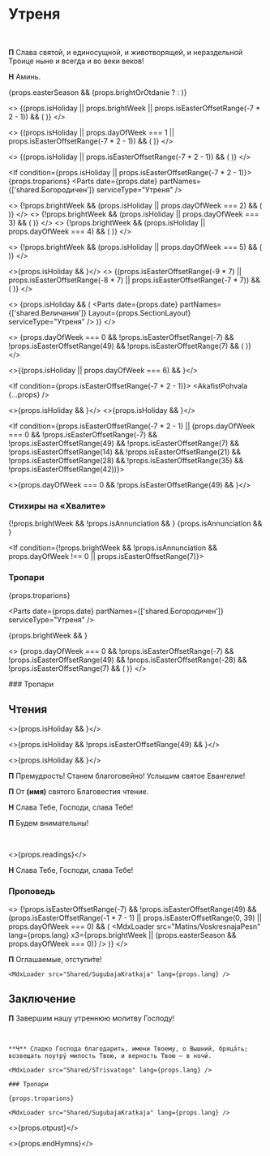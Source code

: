 

<span id="nachalo" />

# Утреня

<br />

**П** Слава святой, и единосущной, и животворящей, и нераздельной Троице ныне и всегда и во веки веков!

**Н** Аминь.

{props.easterSeason && (props.brightOrOtdanie ? <MdxLoader src="Shared/DaVosstanetBog" /> : <MdxLoader src="Shared/EasterTroparion3x" />)}

<>
    {(props.isHoliday || props.brightWeek || props.isEasterOffsetRange(-7 * 2 - 1)) && (
        <MdxLoader src="Matins/VelikayaEktenia" lang={props.lang} />
    )}
</>

<>
    {(props.isHoliday || props.dayOfWeek === 1 || props.isEasterOffsetRange(-7 * 2 - 1)) && (
        <MdxLoader src="Matins/Prayer1" lang={props.lang} />
    )}
</>

<>
    {(props.isHoliday || props.isEasterOffsetRange(-7 * 2 - 1)) && (
        <MdxLoader src="Matins/BogGospod" lang={props.lang} />
    )}
</>

<If condition={props.isHoliday || props.isEasterOffsetRange(-7 * 2 - 1)}>
    {props.troparions}
    <Parts date={props.date} partNames={['shared.Богородичен']} serviceType="Утреня" />
    <MdxLoader src="Shared/SnovaSnova" lang={props.lang} />
</If>

<>
    {!props.brightWeek && (props.isHoliday || props.dayOfWeek === 2) && (
        <MdxLoader src="Matins/Prayer2" lang={props.lang} />
    )}
</>
<>
    {!props.brightWeek && (props.isHoliday || props.dayOfWeek === 3) && (
        <MdxLoader src="Matins/Prayer3" lang={props.lang} />
    )}
</>
<>
    {!props.brightWeek && (props.isHoliday || props.dayOfWeek === 4) && (
        <MdxLoader src="Matins/Prayer4" lang={props.lang} />
    )}
</>

<If condition={props.isHoliday}>
    <MdxLoader src="Shared/SnovaSnova" lang={props.lang} />
</If>

<>
    {!props.brightWeek && (props.isHoliday || props.dayOfWeek === 5) && (
        <MdxLoader src="Matins/Prayer7" lang={props.lang} />
    )}
</>

<>{props.isHoliday && <MdxLoader src="Matins/Polijeley" lang={props.lang} />}</>
<>
    {(props.isEasterOffsetRange(-9 * 7) || props.isEasterOffsetRange(-8 * 7) || props.isEasterOffsetRange(-7 * 7)) && (
        <MdxLoader src="Matins/Psalm136" lang={props.lang} />
    )}
</>

<>
    {props.isHoliday && (
        <Parts date={props.date} partNames={['shared.Величания']} Layout={props.SectionLayout} serviceType="Утреня" />
    )}
</>

<>
    {props.dayOfWeek === 0 && !props.isEasterOffsetRange(-7) && !props.isEasterOffsetRange(49) && !props.isEasterOffsetRange(7) && (
        <MdxLoader src="Matins/TropsVoskr" lang={props.lang} />
    )}
</>

<If condition={props.isHoliday}>
    <MdxLoader src="Shared/SnovaSnova" lang={props.lang} />
</If>

<>{(props.isHoliday || props.dayOfWeek === 6) && <MdxLoader src="Matins/Prayer8" lang={props.lang} />}</>

<If condition={props.isEasterOffsetRange(-7 * 2 - 1)}>
    <AkafistPohvala {...props} />
</If>

<>{props.isHoliday && <MdxLoader src="Matins/Prayer10" lang={props.lang} />}</>
<>{props.isHoliday && <Psalm50 lang={props.lang} />}</>

<StihiriAfterPsalm50 date={props.date} />

<If condition={props.isEasterOffsetRange(-7 * 2 - 1) || (props.dayOfWeek === 0 && !props.isEasterOffsetRange(-7) && !props.isEasterOffsetRange(49) && !props.isEasterOffsetRange(7) && !props.isEasterOffsetRange(14) && !props.isEasterOffsetRange(21) && !props.isEasterOffsetRange(28) && !props.isEasterOffsetRange(35) && !props.isEasterOffsetRange(42))}>
    <MdxLoader src="Matins/PesnBogoroditsy" lang={props.lang} />
</If>

<If condition={props.isHoliday}>
    <MdxLoader src="Shared/SnovaSnova" lang={props.lang} />
</If>

<MdxLoader src="Matins/Prayer11" lang={props.lang} />

<>{props.dayOfWeek === 0 && !props.isEasterOffsetRange(49) && <MdxLoader src="Matins/Sviat" lang={props.lang} />}</>
<If condition={!props.isEasterOffsetRange(-7)}>
    <Exapostilari date={props.date} />
</If>

<MdxLoader src="Matins/HvalitniePsalmi" lang={props.lang} />

### Стихиры на «Хвалите»

<StihiriNaHvalite date={props.date} day={props.day} />
{!props.brightWeek && !props.isAnnunciation && <MdxLoader src="Matins/Slavoslovie" lang={props.lang} />}
{props.isAnnunciation && <MdxLoader
    src="Matins/SlavoslovieLent"
    lang={props.lang}
    short={true}
/>}

<If condition={!props.brightWeek && !props.isAnnunciation && props.dayOfWeek !== 0 || props.isEasterOffsetRange(7)}>
  ### Тропари

{props.troparions}

  <Parts
    date={props.date}
    partNames={['shared.Богородичен']}
    serviceType="Утреня"
  />
</If>

{props.brightWeek && <MdxLoader src="Shared/EasterTroparion3x" />}

<>
    {props.dayOfWeek === 0 && !props.isEasterOffsetRange(-7) && !props.isEasterOffsetRange(49) && !props.isEasterOffsetRange(-28) && !props.isEasterOffsetRange(7) && (
        <MdxLoader src="Matins/TropsOtp" lang={props.lang} glas={props.day.glas} />
    )}
</>

<If condition={props.isEasterOffsetRange(-7)}>
  ### Тропари
    
  <MdxLoader src="Shared/TropVhodGospoden" />
    
</If>    
    
<span id="reading" />

## Чтения

<Stepenny day={props.day} date={props.date} />

<Prokimens day={props.day} date={props.date} />

<>{props.isHoliday && <MdxLoader src="Matins/Prayer9" lang={props.lang} />}</>

<>{props.isHoliday && !props.isEasterOffsetRange(49) && <MdxLoader src="Matins/Prokimen2" lang={props.lang} />}</>

<>{props.isHoliday && <MdxLoader src="Matins/Vstavka" lang={props.lang} />}</>

**П** Премудрость! Станем благоговейно! Услышим святое Евангелие!

**П** От **(имя)** святого Благовестия чтение.

**Н** Слава Тебе, Господи, слава Тебе!

**П** Будем внимательны!

<br />

<>{props.readings}</>

**Н** Слава Тебе, Господи, слава Тебе!

### Проповедь

<>
    {!props.isEasterOffsetRange(-7) &&
        !props.isEasterOffsetRange(49) &&
        (props.isEasterOffsetRange(-1 * 7 - 1) || props.isEasterOffsetRange(0, 39) || props.dayOfWeek === 0) && (
            <MdxLoader
                src="Matins/VoskresnajaPesn"
                lang={props.lang}
                x3={props.brightWeek || (props.easterSeason && props.dayOfWeek === 0)}
            />
        )}
</>

<MdxLoader src="Shared/EkteniaOglash" lang={props.lang} />
<MdxLoader src="Matins/PrayerKatekhumens" lang={props.lang} />

**П** Оглашаемые, отступи́те!

<If condition={!props.isAnnunciation}>
    
    <MdxLoader src="Shared/SugubajaKratkaja" lang={props.lang} />

</If>

## Заключение

**П** Завершим нашу утреннюю молитву Господу!

<MdxLoader src="Matins/Prayer12" lang={props.lang} />
<br />
<MdxLoader src="Matins/PrayerGlavopriklonnaja" lang={props.lang} />

<If condition={props.isAnnunciation}>
    
    **Ч** Сладко Господа благодарить, имени Твоему, о Вышний, бряца́ть; возвещать поутру́ милость Твою, и верность Твою – в ночи́.
    
    <MdxLoader src="Shared/STrisvatogo" lang={props.lang} />
    
    ### Тропари
    
    {props.troparions}
    
    <MdxLoader src="Shared/SugubajaKratkaja" lang={props.lang} />

</If>

<>{props.otpust}</>

<>{props.endHymns}</>
